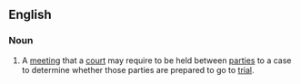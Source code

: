 ==English==
===Noun===
{{en-noun|head=[[status]] [[conference]]}}
# {{context|legal}} A [[meeting]] that a [[court]] may require to be held between [[party|parties]] to a case to determine whether those parties are prepared to go to [[trial]].